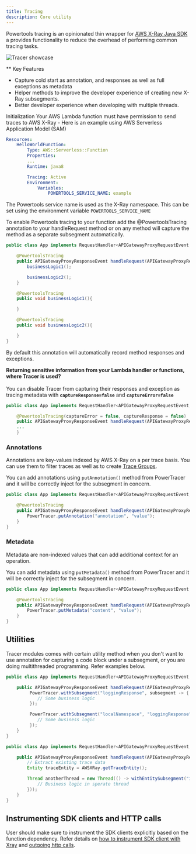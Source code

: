 ```yaml
---
title: Tracing
description: Core utility
---
```



Powertools tracing is an opinionated thin wrapper for [AWS X-Ray Java SDK](https://github.com/aws/aws-xray-sdk-java/)
a provides functionality to reduce the overhead of performing common tracing tasks.

![Tracer showcase](../media/tracer_utility_showcase.png)

 ** Key Features

 * Capture cold start as annotation, and responses as well as full exceptions as metadata
 * Helper methods to improve the developer experience of creating new X-Ray subsegments.
 * Better developer experience when developing with multiple threads.

Initialization
Your AWS Lambda function must have permission to send traces to AWS X-Ray - Here is an example using AWS Serverless Application Model (SAM)

```yaml:title=template.yaml
Resources:
    HelloWorldFunction:
        Type: AWS::Serverless::Function
        Properties:
        ...
        Runtime: java8

        Tracing: Active
        Environment:
            Variables:
                POWERTOOLS_SERVICE_NAME: example
```

The Powertools service name is used as the X-Ray namespace. This can be set using the environment variable
`POWERTOOLS_SERVICE_NAME`

To enable Powertools tracing to your function add the @PowertoolsTracing annotation to your handleRequest method or on
any method will capture the method as a separate subsegment automatically.

```java:title=LambdaHandler.java
public class App implements RequestHandler<APIGatewayProxyRequestEvent, APIGatewayProxyResponseEvent> {

    @PowertoolsTracing
    public APIGatewayProxyResponseEvent handleRequest(APIGatewayProxyRequestEvent input, Context context) {
        businessLogic1();

        businessLogic2();
    }

    @PowertoolsTracing
    public void businessLogic1(){

    }

    @PowertoolsTracing
    public void businessLogic2(){

    }
}
```

By default this annotation will automatically record method responses and exceptions.

<Note type="warning">
  <strong>Returning sensitive information from your Lambda handler or functions, where Tracer is used?</strong>
  <br/><br/>
  You can disable Tracer from capturing their responses and exception as tracing metadata with <strong><code>captureResponse=false</code></strong> and <strong><code>captureError=false</code></strong>
</Note><br/>

```java:title=HandlerWithoutCapturingResponseOrError.java
public class App implements RequestHandler<APIGatewayProxyRequestEvent, APIGatewayProxyResponseEvent> {

    @PowertoolsTracing(captureError = false, captureResponse = false)
    public APIGatewayProxyResponseEvent handleRequest(APIGatewayProxyRequestEvent input, Context context) {
    ...
    }
```

### Annotations

Annotations are key-values indexed by AWS X-Ray on a per trace basis. You can use them to filter traces as well as to create [Trace Groups](https://aws.amazon.com/about-aws/whats-new/2018/11/aws-xray-adds-the-ability-to-group-traces/).

You can add annotations using `putAnnotation()` method from PowerTracer and it will be correctly inject for the subsegment in concern.

```java
public class App implements RequestHandler<APIGatewayProxyRequestEvent, APIGatewayProxyResponseEvent> {

    @PowertoolsTracing
    public APIGatewayProxyResponseEvent handleRequest(APIGatewayProxyRequestEvent input, Context context) {
        PowerTracer.putAnnotation("annotation", "value");
    }
}
```

### Metadata

Metadata are non-indexed values that can add additional context for an operation.

You can add metadata using `putMetadata()` method from PowerTracer and it will be correctly inject for the subsegment in concern.

```java
public class App implements RequestHandler<APIGatewayProxyRequestEvent, APIGatewayProxyResponseEvent> {

    @PowertoolsTracing
    public APIGatewayProxyResponseEvent handleRequest(APIGatewayProxyRequestEvent input, Context context) {
        PowerTracer.putMetadata("content", "value");
    }
}
```

## Utilities

Tracer modules comes with certain utility method when you don't want to use annotation for capturing a code block
under a subsegment, or you are doing multithreaded programming. Refer examples below.

```java:title=InlineSubsegmentCapture.java
public class App implements RequestHandler<APIGatewayProxyRequestEvent, APIGatewayProxyResponseEvent> {

    public APIGatewayProxyResponseEvent handleRequest(APIGatewayProxyRequestEvent input, Context context) {
         PowerTracer.withSubsegment("loggingResponse", subsegment -> {
            // Some business logic
         });

         PowerTracer.withSubsegment("localNamespace", "loggingResponse", subsegment -> {
            // Some business logic
         });
    }
}
```

```java:title=ThreadedProgramming.java
public class App implements RequestHandler<APIGatewayProxyRequestEvent, APIGatewayProxyResponseEvent> {

    public APIGatewayProxyResponseEvent handleRequest(APIGatewayProxyRequestEvent input, Context context) {
        // Extract existing trace data
        Entity traceEntity = AWSXRay.getTraceEntity();

        Thread anotherThread = new Thread(() -> withEntitySubsegment("inlineLog", traceEntity, subsegment -> {
            // Business logic in sperate thread
        }));
    }
}
```

## Instrumenting SDK clients and HTTP calls

User should make sure to instrument the SDK clients explicitly based on the function dependency. Refer details on
[how to instrument SDK client with Xray](https://docs.aws.amazon.com/xray/latest/devguide/xray-sdk-java-awssdkclients.html) and [outgoing http calls](https://docs.aws.amazon.com/xray/latest/devguide/xray-sdk-java-httpclients.html).
